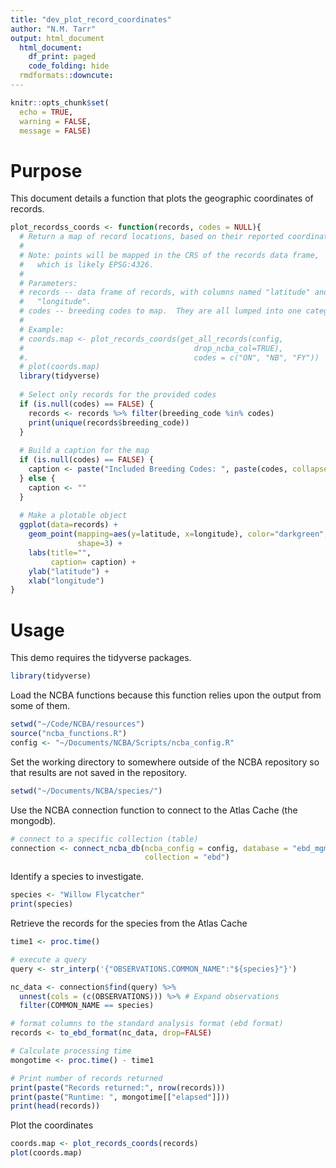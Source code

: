```yaml
---
title: "dev_plot_record_coordinates"
author: "N.M. Tarr"
output: html_document
  html_document:
    df_print: paged
    code_folding: hide
  rmdformats::downcute:
---
```

```r
knitr::opts_chunk$set(
  echo = TRUE,
  warning = FALSE,
  message = FALSE)
```

# Purpose
This document details a function that plots the geographic coordinates of records.

```r
plot_recordss_coords <- function(records, codes = NULL){
  # Return a map of record locations, based on their reported coordinates
  #   
  # Note: points will be mapped in the CRS of the records data frame,
  #   which is likely EPSG:4326.
  # 
  # Parameters:
  # records -- data frame of records, with columns named "latitude" and 
  #   "longitude".
  # codes -- breeding codes to map.  They are all lumped into one category
  #
  # Example:
  # coords.map <- plot_records_coords(get_all_records(config, 
  #                                      drop_ncba_col=TRUE),
  #.                                     codes = c("ON", "NB", "FY"))
  # plot(coords.map)
  library(tidyverse)
  
  # Select only records for the provided codes
  if (is.null(codes) == FALSE) {
    records <- records %>% filter(breeding_code %in% codes)  
    print(unique(records$breeding_code))
  }
  
  # Build a caption for the map
  if (is.null(codes) == FALSE) {
    caption <- paste("Included Breeding Codes: ", paste(codes, collapse=' '))
  } else {
    caption <- ""
  }
  
  # Make a plotable object
  ggplot(data=records) +
    geom_point(mapping=aes(y=latitude, x=longitude), color="darkgreen",
               shape=3) + 
    labs(title="",
         caption= caption) +
    ylab("latitude") + 
    xlab("longitude")
}
```


# Usage
This demo requires the tidyverse packages.
```r
library(tidyverse)
```

Load the NCBA functions because this function relies upon the output from some of them.
```r
setwd("~/Code/NCBA/resources")
source("ncba_functions.R")
config <- "~/Documents/NCBA/Scripts/ncba_config.R"
```

Set the working directory to somewhere outside of the NCBA repository so that results are not saved in the repository.
```r
setwd("~/Documents/NCBA/species/")
```

Use the NCBA connection function to connect to the Atlas Cache (the mongodb).
```r
# connect to a specific collection (table)
connection <- connect_ncba_db(ncba_config = config, database = "ebd_mgmt", 
                              collection = "ebd")
```

Identify a species to investigate.
```r
species <- "Willow Flycatcher"
print(species)
```

Retrieve the records for the species from the Atlas Cache
```r
time1 <- proc.time()

# execute a query
query <- str_interp('{"OBSERVATIONS.COMMON_NAME":"${species}"}')

nc_data <- connection$find(query) %>%
  unnest(cols = (c(OBSERVATIONS))) %>% # Expand observations
  filter(COMMON_NAME == species)

# format columns to the standard analysis format (ebd format)
records <- to_ebd_format(nc_data, drop=FALSE)

# Calculate processing time
mongotime <- proc.time() - time1

# Print number of records returned
print(paste("Records returned:", nrow(records)))
print(paste("Runtime: ", mongotime[["elapsed"]]))
print(head(records))
```

Plot the coordinates
```r
coords.map <- plot_records_coords(records)
plot(coords.map)
```

